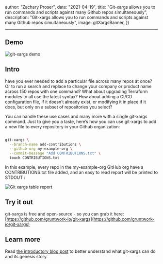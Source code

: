 

  author: "Zachary Proser",
  date: "2021-04-19",
  title: "Git-xargs allows you to run commands and scripts against many Github repos simultaneously",
  description: "Git-xargs allows you to run commands and scripts against many Github repos simultaneously",
  image: gitXargsBanner, 
})

----

## Demo

<Image src={gitXargsDemo} alt="git-xargs demo" />

## Intro

have you ever needed to add a particular file across many repos at once? Or to run a search and replace to change your company or product name across 150 repos with one command? What about upgrading Terraform modules to all use the latest syntax? How about adding a CI/CD configuration file, if it doesn’t already exist, or modifying it in place if it does, but only on a subset of repositories you select?

You can handle these use cases and many more with a single git-xargs command. Just to give you a taste, here’s how you can use git-xargs to add a new file to every repository in your Github organization:

```bash

git-xargs \
  --branch-name add-contributions \
  --github-org my-example-org \
  --commit-message "Add CONTRIBUTIONS.txt" \
  touch CONTRIBUTIONS.txt
```

In this example, every repo in the my-example-org GitHub org have a CONTRIBUTIONS.txt file added, and an easy to read report will be printed to STDOUT :

<Image src={gitXargsTable} alt="Git xargs table report" />

## Try it out

git-xargs is free and open-source - so you can grab it here: [https://github.com/gruntwork-io/git-xargs](https://github.com/gruntwork-io/git-xargs)

## Learn more

Read [the introductory blog post](https://blog.gruntwork.io/introducing-git-xargs-an-open-source-tool-to-update-multiple-github-repos-753f9f3675ec) to better understand what git-xargs can do and its genesis story.
